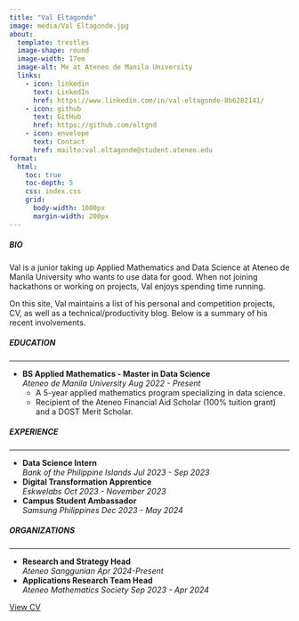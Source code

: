 ```yaml
---
title: "Val Eltagonde"
image: media/Val Eltagonde.jpg
about:
  template: trestles
  image-shape: round
  image-width: 17em
  image-alt: Me at Ateneo de Manila University
  links:
    - icon: linkedin
      text: LinkedIn
      href: https://www.linkedin.com/in/val-eltagonde-8b6282141/
    - icon: github
      text: GitHub
      href: https://github.com/eltgnd
    - icon: envelope
      text: Contact
      href: mailto:val.eltagonde@student.ateneo.edu
format:
  html:
    toc: true
    toc-depth: 5
    css: index.css
    grid:
      body-width: 1000px
      margin-width: 200px
---
```


##### BIO
Val is a junior taking up Applied Mathematics and Data Science at Ateneo de Manila University who wants to use data for good. When not joining hackathons or working on projects, Val enjoys spending time running.

On this site, Val maintains a list of his personal and competition projects,<!-- graphic design work,--> CV, as well as a technical/productivity blog. Below is a summary of his recent involvements.

##### EDUCATION

***

- **BS Applied Mathematics - Master in Data Science** <br> *Ateneo de Manila University* [*Aug 2022 - Present*]{.cvdate}
    - A 5-year applied mathematics program specializing in data science. 
    - Recipient of the Ateneo Financial Aid Scholar (100% tuition grant) and a DOST Merit Scholar.

##### EXPERIENCE

***

- **Data Science Intern** <br> *Bank of the Philippine Islands* [*Jul 2023 - Sep 2023*]{.cvdate}
- **Digital Transformation Apprentice** <br> *Eskwelabs* [*Oct 2023 - November 2023*]{.cvdate}
- **Campus Student Ambassador** <br> *Samsung Philippines* [*Dec 2023 - May 2024*]{.cvdate}

##### ORGANIZATIONS

***

- **Research and Strategy Head** <br> *Ateneo Sanggunian* [*Apr 2024-Present*]{.cvdate}
- **Applications Research Team Head** <br> *Ateneo Mathematics Society* [*Sep 2023 - Apr 2024*]{.cvdate}

<a href="cv.html" class="btn btn-primary">View CV</a>